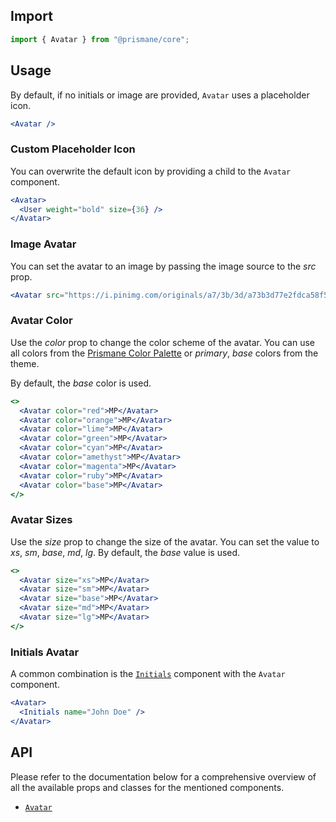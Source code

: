 ## Import

```js
import { Avatar } from "@prismane/core";
```

## Usage

By default, if no initials or image are provided, `Avatar` uses a placeholder icon.

```jsx preview
<Avatar />
```

### Custom Placeholder Icon

You can overwrite the default icon by providing a child to the `Avatar` component.

```jsx preview
<Avatar>
  <User weight="bold" size={36} />
</Avatar>
```

### Image Avatar

You can set the avatar to an image by passing the image source to the _src_ prop.

```jsx preview
<Avatar src="https://i.pinimg.com/originals/a7/3b/3d/a73b3d77e2fdca58f57e568ddcfab1a5.jpg" />
```

### Avatar Color

Use the _color_ prop to change the color scheme of the avatar. You can use all colors from the [Prismane Color Palette](/docs/styling/color-palette) or _primary_, _base_ colors from the theme.

By default, the _base_ color is used.

```jsx preview
<>
  <Avatar color="red">MP</Avatar>
  <Avatar color="orange">MP</Avatar>
  <Avatar color="lime">MP</Avatar>
  <Avatar color="green">MP</Avatar>
  <Avatar color="cyan">MP</Avatar>
  <Avatar color="amethyst">MP</Avatar>
  <Avatar color="magenta">MP</Avatar>
  <Avatar color="ruby">MP</Avatar>
  <Avatar color="base">MP</Avatar>
</>
```

### Avatar Sizes

Use the _size_ prop to change the size of the avatar. You can set the value to _xs_, _sm_, _base_, _md_, _lg_. By default, the _base_ value is used.

```jsx preview
<>
  <Avatar size="xs">MP</Avatar>
  <Avatar size="sm">MP</Avatar>
  <Avatar size="base">MP</Avatar>
  <Avatar size="md">MP</Avatar>
  <Avatar size="lg">MP</Avatar>
</>
```

### Initials Avatar

A common combination is the [`Initials`](/docs/components/initials) component with the `Avatar` component.

```jsx preview
<Avatar>
  <Initials name="John Doe" />
</Avatar>
```

## API

Please refer to the documentation below for a comprehensive overview of all the available props and classes for the mentioned components.

- [`Avatar`](/docs/components-api/data-display/avatar-api)
